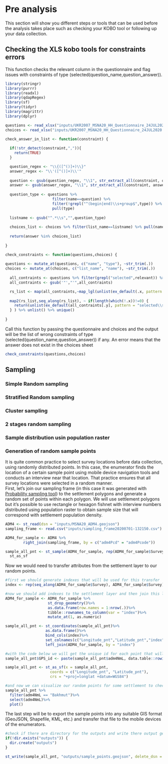 # Pre analysis

This section will show you different steps or tools that can be used before the 
analysis takes place such as checking your KOBO tool or following up your data 
collection.

## Checking the XLS kobo tools for constraints errors 
This function checks the relevant column in the questionnaire and flag  issues with constraints of type (selected(question_name,question_answer)). 

```r
library(stringr)
library(purrr)
library(readxl)
library(qdapRegex)
library(sf)
library(tidyr)
library(magrittr)
library(dplyr)

questions <- read_xlsx("inputs/UKR2007_MSNA20_HH_Questionnaire_24JUL2020.xlsx",sheet="survey")
choices <- read_xlsx("inputs/UKR2007_MSNA20_HH_Questionnaire_24JUL2020.xlsx",sheet="choices")

check_answer_in_list <- function(constraint) {
  
  if(!str_detect(constraint,",")){
    return(TRUE)
  }

  question_regex <- "\\{([^()]+)\\}"
  answer_regex <- "\\'([^()]+)\\'"
  
  question <- gsub(question_regex, "\\1", str_extract_all(constraint, question_regex)[[1]])
  answer <- gsub(answer_regex, "\\1", str_extract_all(constraint, answer_regex)[[1]])
  
  question_type <- questions %>% 
                     filter(name==question) %>% 
                     filter(!grepl("^(begin|end)\\s+group$",type)) %>% 
                     pull(type)
  
  listname <- gsub("^.*\\s","",question_type)
  
  choices_list <- choices %>% filter(list_name==listname) %>% pull(name)
  
  return(answer %in% choices_list)
  
}

check_constraints <- function(questions,choices) {
  
questions <- mutate_at(questions, c("name", "type"), ~str_trim(.))
choices <- mutate_at(choices, c("list_name", "name"), ~str_trim(.))
  
  all_contraints <- questions %>% filter(grepl("selected",relevant)) %>% pull(relevant)
  all_contraints <- gsub('"',"'",all_contraints)

  rs_list <- map(all_contraints,~map_lgl(unlist(ex_default(.x, pattern = "selected\\s*\\([^\\)]*\\)")),check_answer_in_list))
  
  map2(rs_list,seq_along(rs_list), ~ if(length(which(!.x))!=0) {
    return(unlist(ex_default(all_contraints[.y], pattern = "selected\\s*\\([^\\)]*\\)"))[which(!.x)])
  } ) %>% unlist() %>% unique()
  
}
```

Call this function by passing the questionnaire and choices and the output will be the list of wrong constraints of type (selected(question_name,question_answer)) if any. An error means that the answer does not exist in the choices sheet

```r
check_constraints(questions,choices) 

```

## Sampling
### Simple Random sampling
### Stratified Random sampling
### Cluster sampling
### 2 stages random sampling
### Sample distribution usin population raster
### Generation of random sample points
It is quite common practice to select survey locations before data collection, using randomly distributed points. In this case, the enumerator finds the location of a certain sample point using mobile device navigation tools and conducts an interview near that location. That practice ensures that all survey locations were selected in a random manner.
<br>
First, let's join our sampling frame (in this case it was generated with [Probability sampling tool](https://impact-initiatives.shinyapps.io/r_sampling_tool_v2/)) to the settlement polygons and generate a random set of points within each polygon. We will use settlement polygons but it's possible to use rectangle or hexagon fishnet with interview numbers distributed using population raster to obtain sample size that will correspond with settlement population density. 
```r
ADM4 <- st_read(dsn = "inputs/MSNA20_ADM4.geojson")
sampling_frame <- read.csv("inputs/sampling_frame20200701-132150.csv")

ADM4_for_sample <- ADM4 %>%
        right_join(sampling_frame, by = c("adm4Pcd" = "adm4Pcode"))

sample_all_pnt <- st_sample(ADM4_for_sample, rep(ADM4_for_sample$Survey, nrow(ADM4_for_sample)))%>%
  st_as_sf
```

Now we would need to transfer attributes from the settlement layer to our random points.
```r
#first we should generate indexes that will be used for this transfer
index <- rep(seq_along(ADM4_for_sample$Survey), ADM4_for_sample$Survey)

#now we should add indexes to the settlement layer and then join this layer to the random points
ADM4_for_sample <- ADM4_for_sample %>%
                   st_drop_geometry()%>%
                   as.data.frame(row.names = 1:nrow(.))%>%
                   tibble::rownames_to_column(var = "index")%>%
                   mutate_at(1, as.numeric)

sample_all_pnt <- st_coordinates(sample_all_pnt)%>%
                  as.data.frame()%>%
                  bind_cols(index)%>%
                  set_colnames(c("Longitude_pnt","Latitude_pnt","index"))%>%
                  left_join(ADM4_for_sample, by = "index")

#with the code below we will get the unique id for each point that will have a settlement name and point number
sample_all_pnt$GPS_id <- paste(sample_all_pnt$adm4NmL, data.table::rowid(sample_all_pnt$adm4NmL), sep = "_")

sample_all_pnt <- st_as_sf(x = sample_all_pnt, 
                    coords = c("Longitude_pnt", "Latitude_pnt"),
                    crs = "+proj=longlat +datum=WGS84")

#and now we can visualize our random points for some settlement to check their distribution
sample_all_pnt %>%
  filter(adm4NmL == "Bakhmut")%>%
  select(adm4NmL)%>%
  plot()

```

The last step will be to export the sample points into any suitable GIS format (GeoJSON, Shapefile, KML, etc.) and transfer that file to the mobile devices of the enumerators.
```r
#check if there are directory for the outputs and write there output geojson file
if(!dir.exists("outputs")) {
  dir.create("outputs")
}

st_write(sample_all_pnt, "outputs/sample_points.geojson", delete_dsn = TRUE)
```

